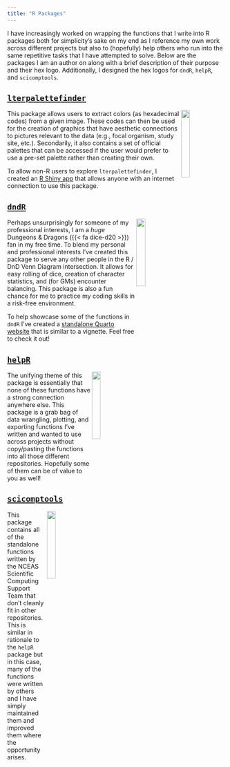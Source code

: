 ```yaml
---
title: "R Packages"
---
```


I have increasingly worked on wrapping the functions that I write into R packages both for simplicity's sake on my end as I reference my own work across different projects but also to (hopefully) help others who run into the same repetitive tasks that I have attempted to solve. Below are the packages I am an author on along with a brief description of their purpose and their hex logo. Additionally, I designed the hex logos for `dndR`, `helpR`, and `scicomptools`.

## [`lterpalettefinder`](https://github.com/lter/lterpalettefinder#readme)

<img src="images/lterpalettefinder_hex.png" width="20%" align="right"/>

This package allows users to extract colors (as hexadecimal codes) from a given image. These codes can then be used for the creation of graphics that have aesthetic connections to pictures relevant to the data (e.g., focal organism, study site, etc.). Secondarily, it also contains a set of official palettes that can be accessed if the user would prefer to use a pre-set palette rather than creating their own.

To allow non-R users to explore `lterpalettefinder`, I created an [R Shiny app](https://cosima.nceas.ucsb.edu/lterpalettefinder-shiny/) that allows anyone with an internet connection to use this package.

## [`dndR`](https://github.com/njlyon0/dndR#readme)

<img src="images/dndR_hex.png" width="20%" align="right"/>

Perhaps unsurprisingly for someone of my professional interests, I am a *huge* Dungeons & Dragons ({{< fa dice-d20 >}}) fan in my free time. To blend my personal and professional interests I've created this package to serve any other people in the R / DnD Venn Diagram intersection. It allows for easy rolling of dice, creation of character statistics, and (for GMs) encounter balancing. This package is also a fun chance for me to practice my coding skills in a risk-free environment.

To help showcase some of the functions in `dndR` I've created a [standalone Quarto website](https://njlyon0.github.io/dndR/) that is similar to a vignette. Feel free to check it out!

## [`helpR`](https://github.com/njlyon0/helpR#readme)

<img src="images/helpR_hex.png" width="20%" align="right"/>

The unifying theme of this package is essentially that none of these functions have a strong connection anywhere else. This package is a grab bag of data wrangling, plotting, and exporting functions I've written and wanted to use across projects without copy/pasting the functions into all those different repositories. Hopefully some of them can be of value to you as well!

## [`scicomptools`](https://github.com/NCEAS/scicomptools#readme)

<img src="images/scicomptools_hex.png" width="20%" align="right"/>

This package contains all of the standalone functions written by the NCEAS Scientific Computing Support Team that don't cleanly fit in other repositories. This is similar in rationale to the `helpR` package but in this case, many of the functions were written by others and I have simply maintained them and improved them where the opportunity arises.
